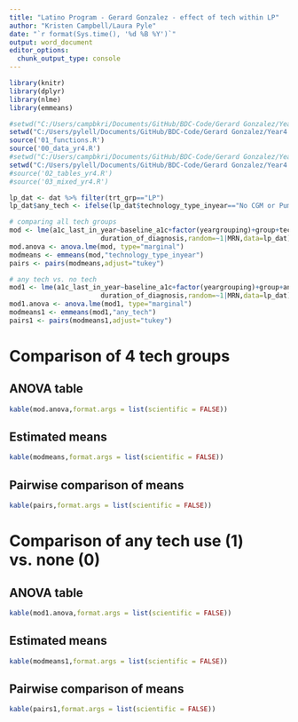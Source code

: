 ```yaml
---
title: "Latino Program - Gerard Gonzalez - effect of tech within LP"
author: "Kristen Campbell/Laura Pyle"
date: "`r format(Sys.time(), '%d %B %Y')`"
output: word_document
editor_options: 
  chunk_output_type: console
---
```



```r
library(knitr)
library(dplyr)
library(nlme)
library(emmeans)

#setwd("C:/Users/campbkri/Documents/GitHub/BDC-Code/Gerard Gonzalez/Year4 Code")
setwd("C:/Users/pylell/Documents/GitHub/BDC-Code/Gerard Gonzalez/Year4 Code")
source('01_functions.R')
source('00_data_yr4.R')
#setwd("C:/Users/campbkri/Documents/GitHub/BDC-Code/Gerard Gonzalez/Year4 Code")
setwd("C:/Users/pylell/Documents/GitHub/BDC-Code/Gerard Gonzalez/Year4 Code")
#source('02_tables_yr4.R')
#source('03_mixed_yr4.R')

lp_dat <- dat %>% filter(trt_grp=="LP")
lp_dat$any_tech <- ifelse(lp_dat$technology_type_inyear=="No CGM or Pump",0,1)

# comparing all tech groups
mod <- lme(a1c_last_in_year~baseline_a1c+factor(yeargrouping)+group+technology_type_inyear+
                       duration_of_diagnosis,random=~1|MRN,data=lp_dat)
mod.anova <- anova.lme(mod, type="marginal")
modmeans <- emmeans(mod,"technology_type_inyear")
pairs <- pairs(modmeans,adjust="tukey")

# any tech vs. no tech
mod1 <- lme(a1c_last_in_year~baseline_a1c+factor(yeargrouping)+group+any_tech+
                       duration_of_diagnosis,random=~1|MRN,data=lp_dat)
mod1.anova <- anova.lme(mod1, type="marginal")
modmeans1 <- emmeans(mod1,"any_tech")
pairs1 <- pairs(modmeans1,adjust="tukey")

```

# Comparison of 4 tech groups

## ANOVA table

```r
kable(mod.anova,format.args = list(scientific = FALSE))
```

## Estimated means

```r
kable(modmeans,format.args = list(scientific = FALSE))
```

## Pairwise comparison of means

```r
kable(pairs,format.args = list(scientific = FALSE))
```

# Comparison of any tech use (1) vs. none (0)

## ANOVA table

```r
kable(mod1.anova,format.args = list(scientific = FALSE))
```

## Estimated means

```r
kable(modmeans1,format.args = list(scientific = FALSE))
```

## Pairwise comparison of means

```r
kable(pairs1,format.args = list(scientific = FALSE))
```
